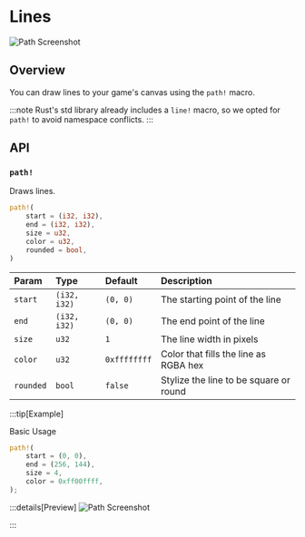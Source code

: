 # Lines

![Path Screenshot](/path_screenshot.png)

## Overview

You can draw lines to your game's canvas using the `path!` macro.

:::note
Rust's std library already includes a `line!` macro, so we opted for `path!` to avoid namespace conflicts.
:::

## API

### `path!`

Draws lines.

```rs
path!(
    start = (i32, i32),
    end = (i32, i32),
    size = u32,
    color = u32,
    rounded = bool,
)
```

| Param     | Type         | Default      | Description                            |
| :-------- | :----------- | :----------- | :------------------------------------- |
| `start`   | `(i32, i32)` | `(0, 0)`     | The starting point of the line         |
| `end`     | `(i32, i32)` | `(0, 0)`     | The end point of the line              |
| `size`    | `u32`        | `1`          | The line width in pixels               |
| `color`   | `u32`        | `0xffffffff` | Color that fills the line as RGBA hex  |
| `rounded` | `bool`       | `false`      | Stylize the line to be square or round |

:::tip[Example]

Basic Usage

```rs
path!(
    start = (0, 0),
    end = (256, 144),
    size = 4,
    color = 0xff00ffff,
);
```

:::details[Preview]
![Path Screenshot](/path_screenshot.png)

:::
